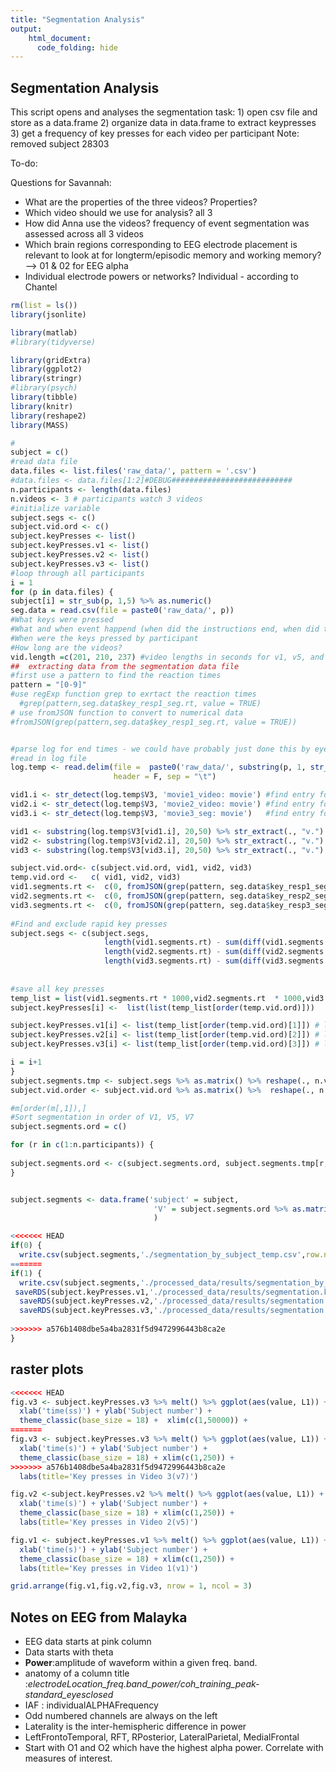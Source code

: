 ```yaml
---
title: "Segmentation Analysis"
output: 
    html_document:
      code_folding: hide
---
```

## Segmentation Analysis

 This script opens and analyses the segmentation task: 
1) open csv file and store as a data.frame
2) organize data in data.frame to extract keypresses
3) get a frequency of key presses for each video per participant
Note: removed subject 28303

To-do:

Questions for Savannah:

* What are the properties of the three videos? Properties?
* Which video should we use for analysis? all 3
* How did Anna use the videos? 
frequency of event segmentation was assessed across all 3 videos
* Which brain regions corresponding to EEG electrode placement is relevant to look at for longterm/episodic memory and working memory? --> 01 & 02 for EEG alpha
* Individual electrode powers or networks? Individual -  according to Chantel




```r
rm(list = ls())
library(jsonlite)

library(matlab)
#library(tidyverse)

library(gridExtra)
library(ggplot2)
library(stringr)
#library(psych)
library(tibble)
library(knitr)
library(reshape2)
library(MASS)
```

```r
#
subject = c()
#read data file
data.files <- list.files('raw_data/', pattern = '.csv')
#data.files <- data.files[1:2]#DEBUG###########################
n.participants <- length(data.files)
n.videos <- 3 # participants watch 3 videos
#initialize variable
subject.segs <- c()
subject.vid.ord <- c()
subject.keyPresses <- list()
subject.keyPresses.v1 <- list()
subject.keyPresses.v2 <- list()
subject.keyPresses.v3 <- list()
#loop through all participants
i = 1
for (p in data.files) {
subject[i] = str_sub(p, 1,5) %>% as.numeric()
seg.data = read.csv(file = paste0('raw_data/', p))
#What keys were pressed
#What and when event happend (when did the instructions end, when did the videos start etc)
#When were the keys pressed by participant
#How long are the videos? 
vid.length =c(201, 210, 237) #video lengths in seconds for v1, v5, and v7
##  extracting data from the segmentation data file
#first use a pattern to find the reaction times
pattern = "[0-9]"
#use regExp function grep to exrtact the reaction times
  #grep(pattern,seg.data$key_resp1_seg.rt, value = TRUE)
# use fromJSON function to convert to numerical data
#fromJSON(grep(pattern,seg.data$key_resp1_seg.rt, value = TRUE))


#parse log for end times - we could have probably just done this by eye but that's not fun...
#read in log file
log.temp <- read.delim(file =  paste0('raw_data/', substring(p, 1, str_length(p) - 3),'log'), 
                       header = F, sep = "\t")

vid1.i <- str_detect(log.temp$V3, 'movie1_video: movie') #find entry for video 1, note that V3 is variable3 
vid2.i <- str_detect(log.temp$V3, 'movie2_video: movie') #find entry for video 2
vid3.i <- str_detect(log.temp$V3, 'movie3_seg: movie')   #find entry for video 3

vid1 <- substring(log.temp$V3[vid1.i], 20,50) %>% str_extract(., "v.")
vid2 <- substring(log.temp$V3[vid2.i], 20,50) %>% str_extract(., "v.")
vid3 <- substring(log.temp$V3[vid3.i], 20,50) %>% str_extract(., "v.")

subject.vid.ord<- c(subject.vid.ord, vid1, vid2, vid3)   
temp.vid.ord <-   c( vid1, vid2, vid3)                
vid1.segments.rt <-  c(0, fromJSON(grep(pattern, seg.data$key_resp1_seg.rt, value = TRUE)))
vid2.segments.rt <-  c(0, fromJSON(grep(pattern, seg.data$key_resp2_seg.rt, value = TRUE)))
vid3.segments.rt <-  c(0, fromJSON(grep(pattern, seg.data$key_resp3_seg.rt, value = TRUE)))
     
#Find and exclude rapid key presses
subject.segs <- c(subject.segs,
                     length(vid1.segments.rt) - sum(diff(vid1.segments.rt) < .1),
                     length(vid2.segments.rt) - sum(diff(vid2.segments.rt) < .1),
                     length(vid3.segments.rt) - sum(diff(vid3.segments.rt) < .1))
                  
                    
#save all key presses
temp_list = list(vid1.segments.rt * 1000,vid2.segments.rt  * 1000,vid3.segments.rt * 1000)
subject.keyPresses[i] <-  list(list(temp_list[order(temp.vid.ord)]))

subject.keyPresses.v1[i] <- list(temp_list[order(temp.vid.ord)[1]]) # list(vid1.segments.rt)
subject.keyPresses.v2[i] <- list(temp_list[order(temp.vid.ord)[2]]) # list(vid2.segments.rt)
subject.keyPresses.v3[i] <- list(temp_list[order(temp.vid.ord)[3]]) # list(vid3.segments.rt)

i = i+1  
}
subject.segments.tmp <- subject.segs %>% as.matrix() %>% reshape(., n.videos, n.participants) %>% t()
subject.vid.order <- subject.vid.ord %>% as.matrix() %>%  reshape(., n.videos, n.participants) %>% t()

#m[order(m[,1]),]
#Sort segmentation in order of V1, V5, V7
subject.segments.ord = c()

for (r in c(1:n.participants)) {
  
subject.segments.ord <- c(subject.segments.ord, subject.segments.tmp[r, order(subject.vid.order[r, ])])
}


subject.segments <- data.frame('subject' = subject,
                                'V' = subject.segments.ord %>% as.matrix() %>% reshape(.,  n.videos, n.participants) %>% t()
                                )

<<<<<<< HEAD
if(0) {
  write.csv(subject.segments,'./segmentation_by_subject_temp.csv',row.names = F)
=======
if(1) {
  write.csv(subject.segments,'./processed_data/results/segmentation_by_subject_01.21.20.csv',row.names = F)
 saveRDS(subject.keyPresses.v1,'./processed_data/results/segmentation.keypresses.v1.01.21.20')
  saveRDS(subject.keyPresses.v2,'./processed_data/results/segmentation.keypresses.v2.01.21.20')
  saveRDS(subject.keyPresses.v3,'./processed_data/results/segmentation.keypresses.v3.01.21.20')
  
>>>>>>> a576b1408dbe5a4ba2831f5d9472996443b8ca2e
}
```

## raster plots
```r
<<<<<<< HEAD
fig.v3 <- subject.keyPresses.v3 %>% melt() %>% ggplot(aes(value, L1)) + geom_point(shape=3, size=2) +
  xlab('time(ss)') + ylab('Subject number') + 
  theme_classic(base_size = 18) +  xlim(c(1,50000)) + 
=======
fig.v3 <- subject.keyPresses.v3 %>% melt() %>% ggplot(aes(value, L1)) + geom_point(size=2, alpha=0.4)+#(shape=3, size=2) +
  xlab('time(s)') + ylab('Subject number') + 
  theme_classic(base_size = 18) + xlim(c(1,250)) + 
>>>>>>> a576b1408dbe5a4ba2831f5d9472996443b8ca2e
  labs(title='Key presses in Video 3(v7)')

fig.v2 <-subject.keyPresses.v2 %>% melt() %>% ggplot(aes(value, L1)) + geom_point(size=2, alpha=0.4)+#(shape=3, size=2) +
  xlab('time(s)') + ylab('Subject number') + 
  theme_classic(base_size = 18) + xlim(c(1,250)) + 
  labs(title='Key presses in Video 2(v5)')

fig.v1 <- subject.keyPresses.v1 %>% melt() %>% ggplot(aes(value, L1)) + geom_point(size=2, alpha=0.4)+#(shape=3, size=2) +
  xlab('time(s)') + ylab('Subject number') + 
  theme_classic(base_size = 18) + xlim(c(1,250)) + 
  labs(title='Key presses in Video 1(v1)')

grid.arrange(fig.v1,fig.v2,fig.v3, nrow = 1, ncol = 3)
```


## Notes on EEG from Malayka
- EEG data starts at pink column
- Data starts with theta 
- **Power**:amplitude of waveform within a given freq. band.
- anatomy of a column title :*electrodeLocation_freq.band_power/coh_training_peak-standard_eyesclosed*
- IAF : individualALPHAFrequency
- Odd numbered channels are always on the left
- Laterality is the inter-hemispheric difference in power
- LeftFrontoTemporal, RFT, RPosterior, LateralParietal, MedialFrontal
- Start with O1 and O2 which have the highest alpha power. Correlate with measures of interest. 


